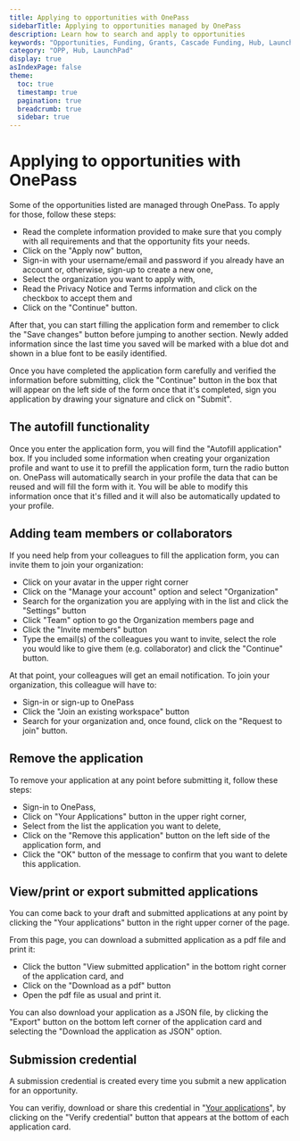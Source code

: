 ```yaml
---
title: Applying to opportunities with OnePass
sidebarTitle: Applying to opportunities managed by OnePass
description: Learn how to search and apply to opportunities
keywords: "Opportunities, Funding, Grants, Cascade Funding, Hub, LaunchPad, OnePass"
category: "OPP, Hub, LaunchPad"
display: true
asIndexPage: false
theme:
  toc: true
  timestamp: true
  pagination: true
  breadcrumb: true
  sidebar: true
---
```


# Applying to opportunities with OnePass

Some of the opportunities listed are managed through OnePass. To apply for those, follow these steps:

- Read the complete information provided to make sure that you comply with all requirements and that the opportunity fits your needs.
- Click on the "Apply now" button,
- Sign-in with your username/email and password if you already have an account or, otherwise, sign-up to create a new one,
- Select the organization you want to apply with,
- Read the Privacy Notice and Terms information and click on the checkbox to accept them and
- Click on the "Continue" button.

After that, you can start filling the application form and remember to click the "Save changes" button before jumping to another section. Newly added information since the last time you saved will be marked with a blue dot and shown in a blue font to be easily identified.

Once you have completed the application form carefully and verified the information before submitting, click the "Continue" button in the box that will appear on the left side of the form once that it's completed, sign you application by drawing your signature and click on "Submit".

## The autofill functionality

Once you enter the application form, you will find the "Autofill application" box. If you included some information when creating your organization profile and want to use it to prefill the application form, turn the radio button on.
OnePass will automatically search in your profile the data that can be reused and will fill the form with it.
You will be able to modify this information once that it's filled and it will also be automatically updated to your profile.

## Adding team members or collaborators

If you need help from your colleagues to fill the application form, you can invite them to join your organization:

- Click on your avatar in the upper right corner
- Click on the "Manage your account" option and select "Organization"
- Search for the organization you are applying with in the list and click the "Settings" button
- Click "Team" option to go the Organization members page and
- Click the "Invite members" button
- Type the email(s) of the colleagues you want to invite, select the role you would like to give them (e.g. collaborator) and click the "Continue" button.

At that point, your colleagues will get an email notification. To join your organization, this colleague will have to:

- Sign-in or sign-up to OnePass
- Click the "Join an existing workspace" button
- Search for your organization and, once found, click on the "Request to join" button.

## Remove the application

To remove your application at any point before submitting it, follow these steps:

- Sign-in to OnePass,
- Click on "Your Applications" button in the upper right corner,
- Select from the list the application you want to delete,
- Click on the "Remove this application" button on the left side of the application form, and
- Click the "OK" button of the message to confirm that you want to delete this application.

## View/print or export submitted applications

You can come back to your draft and submitted applications at any point by clicking the "Your applications" button in the right upper corner of the page.

From this page, you can download a submitted application as a pdf file and print it:

- Click the button "View submitted application" in the bottom right corner of the application card, and
- Click on the "Download as a pdf" button
- Open the pdf file as usual and print it.

You can also download your application as a JSON file, by clicking the "Export" button on the bottom left corner of the application card and selecting the "Download the application as JSON" option.

## Submission credential

A submission credential is created every time you submit a new application for an opportunity.

[//]: # (an explanation of what is this credential and how can it be used might be needed. Or, otherwise, a relative link to any other article dealing with credentials)

You can verifiy, download or share this credential in "[Your applications](https://hub-testbed.getonepass.eu/applications)", by clicking on the "Verify credential" button that appears at the bottom of each application card.
